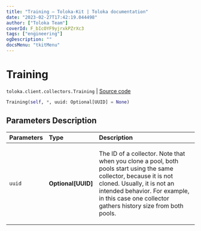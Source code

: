 ```yaml
---
title: "Training — Toloka-Kit | Toloka documentation"
date: "2023-02-27T17:42:19.044498"
author: ["Toloka Team"]
coverId: F_bIcOYF9yjrxkPZrXc3
tags: ["engineering"]
ogDescription: ""
docsMenu: "tkitMenu"
---
```


# Training
`toloka.client.collectors.Training` | [Source code](https://github.com/Toloka/toloka-kit/blob/v1.1.4/src/client/collectors.py#L489)

```python
Training(self, *, uuid: Optional[UUID] = None)
```

## Parameters Description

| Parameters | Type | Description |
| :----------| :----| :-----------|
`uuid`|**Optional\[UUID\]**|<p>The ID of a collector. Note that when you clone a pool, both pools start using the same collector, because it is not cloned. Usually, it is not an intended behavior. For example, in this case one collector gathers history size from both pools.</p>